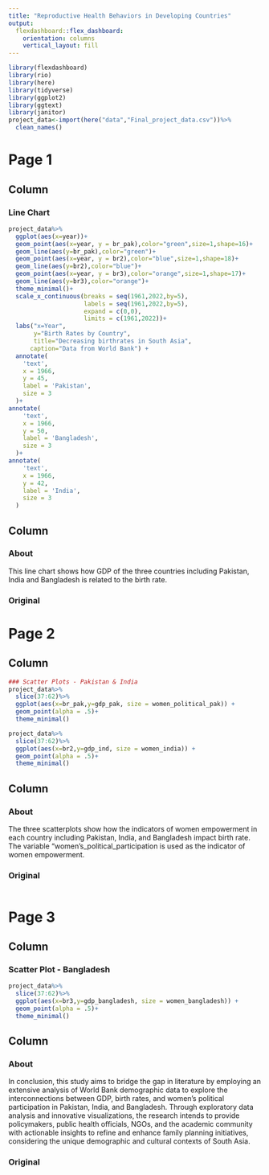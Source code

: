 ```yaml
---
title: "Reproductive Health Behaviors in Developing Countries"
output: 
  flexdashboard::flex_dashboard:
    orientation: columns
    vertical_layout: fill
---
```


```r
library(flexdashboard)
library(rio)
library(here)
library(tidyverse)
library(ggplot2)
library(ggtext)
library(janitor)
project_data<-import(here("data","Final_project_data.csv"))%>%
  clean_names()

```

Page 1
===================================== 
    
Column {data-width=650}
-----------------------------------------------------------------------

### Line Chart

```r
project_data%>%
  ggplot(aes(x=year))+
  geom_point(aes(x=year, y = br_pak),color="green",size=1,shape=16)+
  geom_line(aes(y=br_pak),color="green")+
  geom_point(aes(x=year, y = br2),color="blue",size=1,shape=18)+
  geom_line(aes(y=br2),color="blue")+
  geom_point(aes(x=year, y = br3),color="orange",size=1,shape=17)+
  geom_line(aes(y=br3),color="orange")+
  theme_minimal()+
  scale_x_continuous(breaks = seq(1961,2022,by=5),
                     labels = seq(1961,2022,by=5),
                     expand = c(0,0),
                     limits = c(1961,2022))+
  labs("x=Year",
       y="Birth Rates by Country",
       title="Decreasing birthrates in South Asia",
      caption="Data from World Bank") +
  annotate(
    'text',
    x = 1966,
    y = 45,
    label = 'Pakistan',
    size = 3
  )+
annotate(
    'text',
    x = 1966,
    y = 50,
    label = 'Bangladesh',
    size = 3
  )+
annotate(
    'text',
    x = 1966,
    y = 42,
    label = 'India',
    size = 3
  )
```
    
Column {data-width=350}
-----------------------------------------------------------------------

### About 
This line chart shows how GDP of the three countries including Pakistan, India and Bangladesh is related to the birth rate.

### Original 


Page 2
===================================== 
    
Column {data-width=650}
-----------------------------------------------------------------------


```r
### Scatter Plots - Pakistan & India
project_data%>%
  slice(37:62)%>%
  ggplot(aes(x=br_pak,y=gdp_pak, size = women_political_pak)) +
  geom_point(alpha = .5)+
  theme_minimal()
```


```r
project_data%>%
  slice(37:62)%>%
  ggplot(aes(x=br2,y=gdp_ind, size = women_india)) +
  geom_point(alpha = .5)+
  theme_minimal()
```

Column {data-width=350}
-----------------------------------------------------------------------

### About 
The three scatterplots show how the indicators of women empowerment in each country including Pakistan, India, and Bangladesh impact birth rate. The variable "women's_political_participation is used as the indicator of women empowerment. 


### Original 

```r
```

Page 3
===================================== 
    
Column {data-width=650}
-----------------------------------------------------------------------

### Scatter Plot - Bangladesh

```r
project_data%>%
  slice(37:62)%>%
  ggplot(aes(x=br3,y=gdp_bangladesh, size = women_bangladesh)) +
  geom_point(alpha = .5)+
  theme_minimal()
```

Column {data-width=350}
-----------------------------------------------------------------------

### About 
In conclusion, this study aims to bridge the gap in literature by employing an extensive analysis of World Bank demographic data to explore the interconnections between GDP, birth rates, and women’s political participation in Pakistan, India, and Bangladesh. Through exploratory data analysis and innovative visualizations, the research intends to provide policymakers, public health officials, NGOs, and the academic community with actionable insights to refine and enhance family planning initiatives, considering the unique demographic and cultural contexts of South Asia.



### Original 

```r
```
